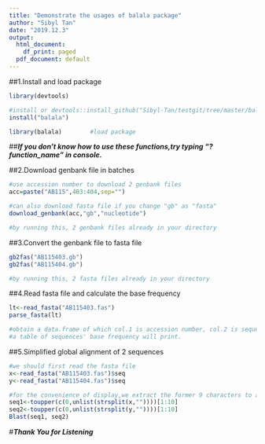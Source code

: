 ```yaml
---
title: "Demonstrate the usages of balala package"
author: "Sibyl Tan"
date: "2019.12.3"
output:
  html_document:
    df_print: paged
  pdf_document: default
---
```


##1.Install and load package
```r
library(devtools)

#install or devtools::install_github("Sibyl-Tan/testgit/tree/master/balala")
install("balala")      

library(balala)        #load package
```

##_**If you don't know how to use these functions,try typing "?function_name" in console.**_

##2.Download genbank file in batches
```r

#use accession number to download 2 genbank files 
acc=paste("AB115",403:404,sep="")

#can also download fasta file if you change "gb" as "fasta"
download_genbank(acc,"gb","nucleotide")

#by running this, 2 genbank files already in your directory
```

##3.Convert the genbank file to fasta file
```r

gb2fas("AB115403.gb")
gb2fas("AB115404.gb")

#by running this, 2 fasta files already in your directory
```

##4.Read fasta file and calculate the base frequency
```r

lt<-read_fasta("AB115403.fas")
parse_fasta(lt)

#obtain a data.frame of which col.1 is accession number, col.2 is sequence. 
#a table of sequences' base frequency will print.
```

##5.Simplified global alignment of 2 sequences
```r

#we should first read the fasta file 
x<-read_fasta("AB115403.fas")$seq
y<-read_fasta("AB115404.fas")$seq

#for the convenience of display,we extract the former 9 characters to align
seq1<-toupper(c(0,unlist(strsplit(x,""))))[1:10]
seq2<-toupper(c(0,unlist(strsplit(y,""))))[1:10]
Blast(seq1, seq2)


```

#_**Thank You for Listening**_
